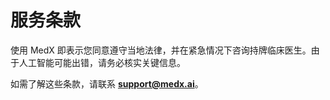# 服务条款

使用 MedX 即表示您同意遵守当地法律，并在紧急情况下咨询持牌临床医生。由于人工智能可能出错，请务必核实关键信息。

如需了解这些条款，请联系 **support@medx.ai**。
